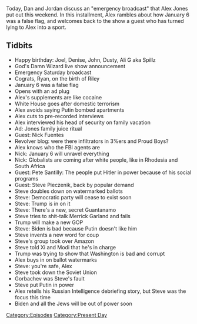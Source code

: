 {{DEFAULTSORT:
    #_EPISODE_0568:June 19, 2021
}}{{Episode
    | title           = June 19, 2021
    | caption         = [https://knowledgefight.libsyn.com/568-june-19-2021 Listen to this episode on Libsyn]
    | episodeNumber   = 568
    | length          = 01:18:49
    | airDate         = June 21, 2021
    | coverageDate    = June 19, 2021
    | episodeType     = [[:Category:Present Day|Present Day]]
    | appearance      = [[Nick Fuentes]], [[Pete Santilli]], [[Steve Pieczinek]], [[Merrick Garland]], [[Xi Jinping]], [[Narendra Modi]], [[Mikhail Gorbachev]]
    | previousEpisode = [[567: June 13, 2021]]
    | nextEpisode     = [[569: June 23, 2021]]
}}

{{Stub}}

Today, Dan and Jordan discuss an "emergency broadcast" that Alex Jones put out this weekend.  In this installment, Alex rambles about how January 6 was a false flag, and welcomes back to the show a guest who has turned lying to Alex into a sport.

==Tidbits==

*Happy birthday: Joel, Denise, John, Dusty, Ali G aka Spillz
*God's Damn Wizard live show announcement
*Emergency Saturday broadcast
*Cograts, Ryan, on the birth of Riley
*January 6 was a false flag
*Opens with an ad plug
*Alex's supplements are like cocaine
*White House goes after domestic terrorism
*Alex avoids saying Putin bombed apartments
*Alex cuts to pre-recorded interviews
*Alex interviewed his head of security on family vacation
*Ad: Jones family juice ritual
*Guest: Nick Fuentes
*Revolver blog: were there infiltrators in 3%ers and Proud Boys?
*Alex knows who the FBI agents are
*Nick: January 6 will unravel everything
*Nick: Globalists are coming after white people, like in Rhodesia and South Africa
*Guest: Pete Santilly: The people put Hitler in power because of his social programs
*Guest: Steve Pieczenik, back by popular demand
*Steve doubles down on watermarked ballots
*Steve: Democratic party will cease to exist soon
*Steve: Trump is in on it
*Steve: There's a new, secret Guantanamo
*Steve tries to shit-talk Merrick Garland and fails
*Trump will make a new GOP
*Steve: Biden is bad because Putin doesn't like him
*Steve invents a new word for coup
*Steve's group took over Amazon
*Steve told Xi and Modi that he's in charge
*Trump was trying to show that Washington is bad and corrupt
*Alex buys in on ballot watermarks
*Steve: you're safe, Alex
*Steve took down the Soviet Union
*Gorbachev was Steve's fault
*Steve put Putin in power
*Alex retells his Russian Intelligence debriefing story, but Steve was the focus this time
*Biden and all the Jews will be out of power soon

[[Category:Episodes]]
[[Category:Present Day]]
